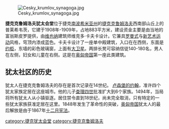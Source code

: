 {{unreferenced|time=2010-09-09T10:57:21+00:00}}
[[File:Cesky_krumlov_synagoga.jpg|thumb]]

'''捷克克鲁姆洛夫犹太会堂'''位于捷克[[南波希米亚州|南波希米亚州]]的[[捷克克鲁姆洛夫|捷克克鲁姆洛夫]]西南部山丘上的普莱希韦茨，它建于1908年-1909年，占地883平方米，建设资金主要是由当地的富翁斯皮罗提供，由[[维也纳|维也纳]]建筑师维克多·卡夫卡设计。它兼具[[罗曼式建筑|罗曼式]]与[[新艺术运动|新艺术运动]]风格，穹顶内漆成蓝色。卡夫卡设计了一座单中殿建筑，入口在在西侧，东面是[[约柜|约柜]]，东墙的彩色玻璃窗，上面有[[大卫星|大卫星]]。两排长凳可容纳信徒140-180名，男人在左侧，妇女和儿童在右侧。这是在[[奥匈帝国|奥匈帝国]]第一座此类建筑。 
 
==犹太社区的历史== 
犹太人在捷克克鲁姆洛夫的存在是首次记录在14世纪。 [[卢森堡的约翰|卢森堡的约翰]]，准许四个犹太家族定居在这座城市。他的儿子[[查理四世|查理四世]]批准扩大到6个家族。1494年，当局将所有犹太人从小镇驱逐。居住禁令直到18世纪，尚未完全取消，只有特定的一些犹太家族获准定居在这里。1848年发生了革命性的突破，[[奥匈帝国|奥匈帝国]]犹太人的最后解放是由于1867年[[十二月宪法|十二月宪法]]。 

[[category:捷克犹太会堂|category:捷克犹太会堂]]
[[category:捷克克鲁姆洛夫|category:捷克克鲁姆洛夫]]